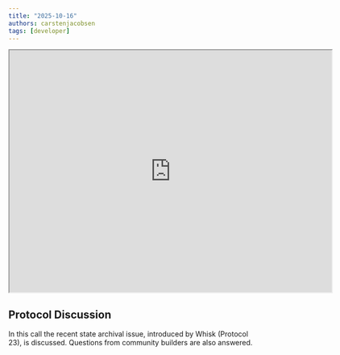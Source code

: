 ```yaml
---
title: "2025-10-16"
authors: carstenjacobsen
tags: [developer]
---
```


<iframe
  src="https://www.youtube.com/embed/cafR1uVsPFM?si=b-zLh8FWAu5cFUs_"
  width="640"
  height="480"
  allow="autoplay"
></iframe>

## Protocol Discussion

In this call the recent state archival issue, introduced by Whisk (Protocol 23), is discussed. Questions from community builders are also answered.
